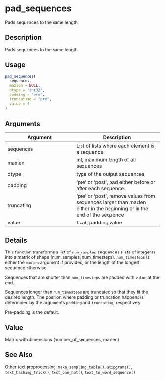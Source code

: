 # pad_sequences


Pads sequences to the same length




## Description

Pads sequences to the same length





## Usage
```r
pad_sequences(
  sequences,
  maxlen = NULL,
  dtype = "int32",
  padding = "pre",
  truncating = "pre",
  value = 0
)
```




## Arguments


Argument      |Description
------------- |----------------
sequences | List of lists where each element is a sequence
maxlen | int, maximum length of all sequences
dtype | type of the output sequences
padding | 'pre' or 'post', pad either before or after each sequence.
truncating | 'pre' or 'post', remove values from sequences larger than maxlen either in the beginning or in the end of the sequence
value | float, padding value




## Details

This function transforms a list of ``num_samples`` sequences (lists
of integers) into a matrix of shape (num_samples, num_timesteps).
``num_timesteps`` is either the ``maxlen`` argument if provided, or the length
of the longest sequence otherwise.

Sequences that are shorter than ``num_timesteps`` are padded with ``value`` at
the end.

Sequences longer than ``num_timesteps`` are truncated so that they fit the
desired length. The position where padding or truncation happens is
determined by the arguments ``padding`` and ``truncating``, respectively.

Pre-padding is the default.





## Value

Matrix with dimensions (number_of_sequences, maxlen)






## See Also

Other text preprocessing: 
`make_sampling_table()`,
`skipgrams()`,
`text_hashing_trick()`,
`text_one_hot()`,
`text_to_word_sequence()`



